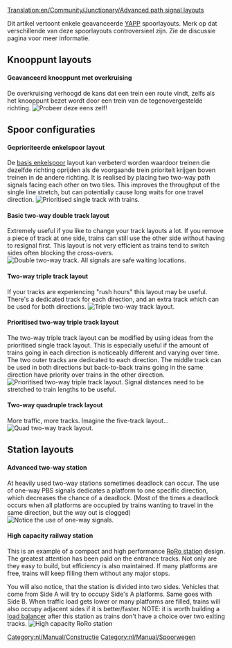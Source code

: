 [[Translation:en/Community/Junctionary/Advanced path signal layouts]]
{{nl/Vertaling|en/Community/Junctionary/Advanced path signal layouts|0}}

Dit artikel vertoont enkele geavanceerde [[nl/Archive/Manual/Nu een andere routegebaseerde signaleringpatch/YAPP|YAPP]] spoorlayouts. Merk op dat verschillende van deze spoorlayouts controversieel zijn. Zie de discussie pagina voor meer informatie.

== Knooppunt layouts ==
====Geavanceerd knooppunt met overkruising====
De overkruising verhoogd de kans dat een trein een route vindt, zelfs als het knooppunt bezet wordt door een trein van de tegenovergestelde richting.
[[File:en/Community/Junctionary/Yapp advancedjunction.png|frame|center|Probeer deze eens zelf!]]

== Spoor configuraties ==
====Geprioriteerde enkelspoor layout====
De [[nl/Archive/Manual/Nu een andere routegebaseerde signaleringpatch/YAPP#basic-single-track|basis enkelspoor]] layout kan verbeterd worden waardoor treinen die dezelfde richting oprijden als de voorgaande trein prioriteit krijgen boven treinen in de andere richting. It is realised by placing two two-way path signals facing each other on two tiles. This improves the throughput of the single line stretch, but can potentially cause long waits for one travel direction.
[[File:en/Community/Junctionary/Yapp adv single track.png|frame|center|Prioritised single track with trains.]]

====Basic two-way double track layout====
Extremely useful if you like to change your track layouts a lot. If you remove a piece of track at one side, trains can still use the other side without having to resignal first. This layout is not very efficient as trains tend to switch sides often blocking the cross-overs.
[[File:en/Community/Junctionary/Yapp dualtrack.png|frame|center|Double two-way track. All signals are safe waiting locations.]]

====Two-way triple track layout====
If your tracks are experiencing "rush hours" this layout may be useful. There's a dedicated track for each direction, and an extra track which can be used for both directions.
[[File:en/Community/Junctionary/Pbs 3track.png|frame|center|Triple two-way track layout.]]

====Prioritised two-way triple track layout====
The two-way triple track layout can be modified by using ideas from the prioritised single track layout. This is especially useful if the amount of trains going in each direction is noticeably different and varying over time. The two outer tracks are dedicated to each direction. The middle track can be used in both directions but back-to-back trains going in the same direction have priority over trains in the other direction.
[[File:en/Community/Junctionary/Yapp triple track.png|frame|center|Prioritised two-way triple track layout. Signal distances need to be stretched to train lengths to be useful.]]

====Two-way quadruple track layout====
More traffic, more tracks. Imagine the five-track layout...
[[File:en/Community/Junctionary/Yapp quadtrack.png|frame|center|Quad two-way track layout.]]

== Station layouts ==
====Advanced two-way station====
At heavily used two-way stations sometimes deadlock can occur. The use of one-way PBS signals dedicates a platform to one specific direction, which decreases the chance of a deadlock. (Most of the times a deadlock occurs when all platforms are occupied by trains wanting to travel in the same direction, but the way out is clogged)
[[File:en/Community/Junctionary/Yapp advancedstation.png|frame|center|Notice the use of one-way signals.]]

====High capacity railway station====
This is an example of a compact and high performance [[en/Manual/Railway station#ro-ro|RoRo station]] design. The greatest attention has been paid on the entrance tracks. Not only are they easy to build, but efficiency is also maintained. If many platforms are free, trains will keep filling them without any major stops.

You will also notice, that the station is divided into two sides. Vehicles that come from Side A will try to occupy Side's A platforms. Same goes with Side B. When traffic load gets lower or many platforms are filled, trains will also occupy adjacent sides if it is better/faster. NOTE: it is worth building a [http://wiki.openttdcoop.org/Balancing load balancer] after this station as trains don't have a choice over two exiting tracks.
[[File:en/Community/Junctionary/Roro pbs4.png|frame|center|High capacity RoRo station]]
{{nl/Kermerken|0.7|o.7.0}}
[[Category:nl/Manual/Constructie]]
[[Category:nl/Manual/Spoorwegen]]